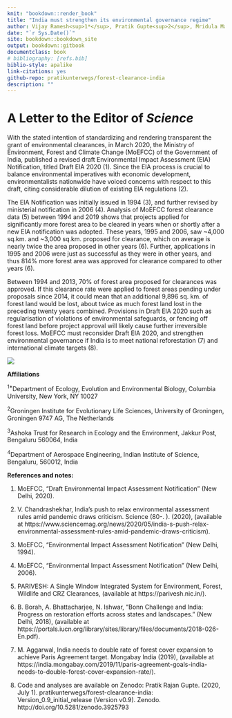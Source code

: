 ```yaml
--- 
knit: "bookdown::render_book"
title: "India must strengthen its environmental governance regime"
author: Vijay Ramesh<sup>1*</sup>, Pratik Gupte<sup>2</sup>, Mridula Mary Paul<sup>3</sup>, Sarthak J Shetty<sup>4</sup>
date: "`r Sys.Date()`"
site: bookdown::bookdown_site
output: bookdown::gitbook
documentclass: book
# bibliography: [refs.bib]
biblio-style: apalike
link-citations: yes
github-repo: pratikunterwegs/forest-clearance-india
description: ""
---
```


# A Letter to the Editor of _Science_

With the stated intention of standardizing and rendering transparent the grant of environmental clearances, in March 2020, the Ministry of Environment, Forest and Climate Change (MoEFCC) of the Government of India, published a revised draft Environmental Impact Assessment (EIA) Notification, titled Draft EIA 2020 (1). Since the EIA process is crucial to balance environmental imperatives with economic development, environmentalists nationwide have voiced concerns with respect to this draft, citing considerable dilution of existing EIA regulations (2). 

The EIA Notification was initially issued in 1994 (3), and further revised by ministerial notification in 2006 (4). Analysis of MoEFCC forest clearance data (5) between 1994 and 2019 shows that projects applied for significantly more forest area to be cleared in years when or shortly after a new EIA notification was adopted. These years, 1995 and 2006, saw ~4,000 sq.km. and ~3,000 sq.km. proposed for clearance, which on average is nearly twice the area proposed in other years (6). Further, applications in 1995 and 2006 were just as successful as they were in other years, and thus 814% more forest area was approved for clearance compared to other years (6). 

Between 1994 and 2013, 70% of forest area proposed for clearances was approved. If this clearance rate were applied to forest areas pending under proposals since 2014, it could mean that an additional 9,896 sq. km. of forest land would be lost, about twice as much forest land lost in the preceding twenty years combined. Provisions in Draft EIA 2020 such as regularisation of violations of environmental safeguards, or fencing off forest land before project approval will likely cause further irreversible forest loss. MoEFCC must reconsider Draft EIA 2020, and strengthen environmental governance if India is to meet national reforestation (7) and international climate targets (8).

![](Figures/fig_area_by_year.png)

**Affiliations**

<sup>1*</sup>Department of Ecology, Evolution and Environmental Biology, Columbia University, New York, NY 10027

<sup>2</sup>Groningen Institute for Evolutionary Life Sciences, University of Groningen, Groningen 9747 AG, The Netherlands

<sup>3</sup>Ashoka Trust for Research in Ecology and the Environment, Jakkur Post, Bengaluru 560064, India

<sup>4</sup>Department of Aerospace Engineering, Indian Institute of Science, Bengaluru, 560012, India

**References and notes:**

1. MoEFCC, “Draft Environmental Impact Assessment Notification” (New Delhi, 2020).
2. V. Chandrashekhar, India’s push to relax environmental assessment rules amid pandemic draws criticism. Science (80-. ). (2020), (available at https://www.sciencemag.org/news/2020/05/india-s-push-relax-environmental-assessment-rules-amid-pandemic-draws-criticism).
3. MoEFCC, “Environmental Impact Assessment Notification” (New Delhi, 1994).
4. MoEFCC, “Environmental Impact Assessment Notification” (New Delhi, 2006).
5. PARIVESH: A Single Window Integrated System for Environment, Forest, Wildlife and CRZ Clearances, (available at https://parivesh.nic.in/).
6. B. Borah, A. Bhattacharjee, N. Ishwar, “Bonn Challenge and India: Progress on restoration efforts across states and landscapes.” (New Delhi, 2018), (available at https://portals.iucn.org/library/sites/library/files/documents/2018-026-En.pdf).
7. M. Aggarwal, India needs to double rate of forest cover expansion to achieve Paris Agreement target. Mongabay India (2019), (available at https://india.mongabay.com/2019/11/paris-agreement-goals-india-needs-to-double-forest-cover-expansion-rate/).

8. Code and analyses are available on Zenodo: Pratik Rajan Gupte. (2020, July 1). pratikunterwegs/forest-clearance-india: Version_0.9_initial_release (Version v0.9). Zenodo. http://doi.org/10.5281/zenodo.3925793